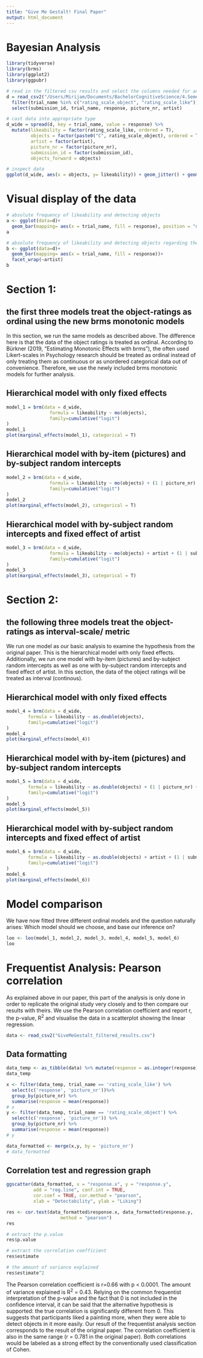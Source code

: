 ```yaml
---
title: "Give Me Gestalt! Final Paper"
output: html_document
---
```

# Bayesian Analysis
```r
library(tidyverse)
library(brms)
library(ggplot2)
library(ggpubr)

# read in the filtered csv results and select the columns needed for analysis
d = read_csv2("/Users/Mirijam/Documents/BachelorCognitiveScience/4.Semester/XPLab/Final_Project/GiveMeGestalt_Exp/GiveMeGestalt_filtered_results.csv") %>% 
  filter(trial_name %in% c("rating_scale_object", "rating_scale_like")) %>% 
  select(submission_id, trial_name, response, picture_nr, artist)

# cast data into appropriate type
d_wide = spread(d, key = trial_name, value = response) %>% 
  mutate(likeability = factor(rating_scale_like, ordered = T),
         objects = factor(paste0("C", rating_scale_object), ordered = T),
         artist = factor(artist),
         picture_nr = factor(picture_nr),
         submission_id = factor(submission_id),
         objects_forward = objects)

# inspect data
ggplot(d_wide, aes(x = objects, y= likeability)) + geom_jitter() + geom_smooth(method = "lm")
```
# Visual display of the data
```r
# absolute frequency of likeability and detecting objects
a <- ggplot(data=d)+
  geom_bar(mapping= aes(x = trial_name, fill = response), position = "dodge")
a
```

```r
# absolute frequency of likeability and detecting objects regarding the artists
b <- ggplot(data=d)+
  geom_bar(mapping= aes(x = trial_name, fill = response))+
  facet_wrap(~artist)
b
```

# Section 1: 
## the first three models treat the object-ratings as ordinal using the new brms monotonic models

In this section, we run the same models as described above. The difference here is that the data of the object ratings is treated as ordinal. According to Bürkner (2019, "Estimating Monotonic Effects with brms"), the often used Likert-scales in Psychology research should be treated as ordinal instead of only treating them as continuous or as unordered categorical data out of convenience. Therefore, we use the newly included brms monotonic models for further analysis.

## Hierarchical model with only fixed effects
```r
model_1 = brm(data = d_wide,
                formula = likeability ~ mo(objects),
                family=cumulative("logit")
)
model_1
plot(marginal_effects(model_1), categorical = T)
```

## Hierarchical model with by-item (pictures) and by-subject random intercepts
```r
model_2 = brm(data = d_wide,
                formula = likeability ~ mo(objects) + (1 | picture_nr) + (1 | submission_id),
                family=cumulative("logit")
)
model_2
plot(marginal_effects(model_2), categorical = T)
```

## Hierarchical model with by-subject random intercepts and fixed effect of artist
```r
model_3 = brm(data = d_wide,
                formula = likeability ~ mo(objects) + artist + (1 | submission_id),
                family=cumulative("logit")
)
model_3
plot(marginal_effects(model_3), categorical = T)
```

# Section 2: 
## the following three models treat the object-ratings as interval-scale/ metric

We run one model as our basic analysis to examine the hypothesis from the original paper. This is the hierarchical model with only fixed effects. Additionally, we run one model with by-item (pictures) and by-subject random intercepts as well as one with by-subject random intercepts and fixed effect of artist. In this section, the data of the object ratings will be treated as interval (continous). 

## Hierarchical model with only fixed effects
```r
model_4 = brm(data = d_wide,
        formula = likeability ~ as.double(objects),
        family=cumulative("logit")
)
model_4
plot(marginal_effects(model_4))
```

## Hierarchical model with by-item (pictures) and by-subject random intercepts
```r
model_5 = brm(data = d_wide,
        formula = likeability ~ as.double(objects) + (1 | picture_nr) + (1 | submission_id),
        family=cumulative("logit")
)
model_5
plot(marginal_effects(model_5))
```

## Hierarchical model with by-subject random intercepts and fixed effect of artist
```r
model_6 = brm(data = d_wide,
        formula = likeability ~ as.double(objects) + artist + (1 | submission_id),
        family=cumulative("logit")
)
model_6
plot(marginal_effects(model_6))
```

# Model comparison
We have now fitted three different ordinal models and the question naturally arises: Which model should we choose, and base our inference on?
```r
loo <- loo(model_1, model_2, model_3, model_4, model_5, model_6)
loo
```

# Frequentist Analysis: Pearson correlation

As explained above in our paper, this part of the analysis is only done in order to replicate the original study very closely and to then compare our results with theirs. We use the Pearson correlation coefficient and report r, the p-value, R^2^ and visualise the data in a scatterplot showing the linear regression.
```r
data <- read_csv2("GiveMeGestalt_filtered_results.csv")
```

## Data formatting
```r
data_temp <- as_tibble(data) %>% mutate(response = as.integer(response))
data_temp

x <- filter(data_temp, trial_name == 'rating_scale_like') %>% 
  select(c('response', 'picture_nr'))%>% 
  group_by(picture_nr) %>% 
  summarise(response = mean(response))
# x
y <- filter(data_temp, trial_name == 'rating_scale_object') %>% 
  select(c('response', 'picture_nr')) %>% 
  group_by(picture_nr) %>% 
  summarise(response = mean(response))
# y

data_formatted <- merge(x,y, by = 'picture_nr')
# data_formatted
```

## Correlation test and regression graph
```r
ggscatter(data_formatted, x = "response.x", y = "response.y", 
          add = "reg.line", conf.int = TRUE, 
          cor.coef = TRUE, cor.method = "pearson",
          xlab = "Detectability", ylab = "Liking")

res <- cor.test(data_formatted$response.x, data_formatted$response.y, 
                    method = "pearson")
res

# extract the p.value
res$p.value

# extract the correlation coefficient
res$estimate

# the amount of variance explained
res$estimate^2
```
The Pearson correlation coefficient is r=0.66 with p < 0.0001. The amount of variance explained is R^2^ = 0.43. Relying on the common frequentist interpretation of the p-value and the fact that 0 is not included in the confidence interval, it can be said that the alternative hypothesis is supported: the true correlation is significantly different from 0. This suggests that participants liked a painting more, when they were able to detect objects in it more easily. Our result of the frequentist analysis section corresponds to the result of the original paper. The correlation coefficient is also in the same range (r = 0.781 in the original paper). Both correlations would be labeled as a strong effect by the conventionally used classification of Cohen. 
